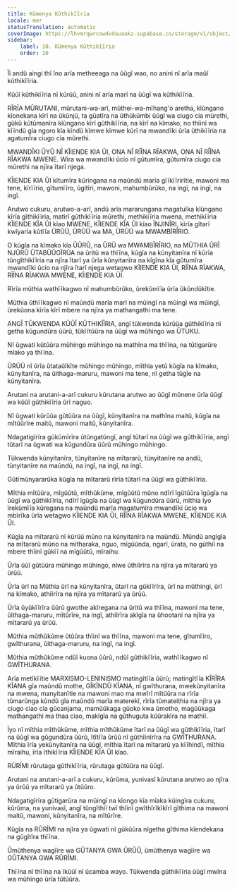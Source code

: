 ```yaml
---
title: Kũmenya Kũthikĩĩria
locale: mer
statusTranslation: automatic
coverImage: https://lhvmrqwrcowdvduuaukz.supabase.co/storage/v1/object/public/strapi-uploads/small_cover-educacion-fundamental.webp-2d51a7828a2b1309555be27f7e2a61a0.webp
sidebar:
    label: 10. Kũmenya Kũthikĩĩria
    order: 10
---
```

Ĩĩ andũ aingi thĩ ĩno arĩa metheeaga na ũũgĩ wao, no anini nĩ arĩa maũĩ kũthikĩĩria.

Kũũĩ kũthikĩĩria nĩ kũrũũ, anini nĩ arĩa marĩ na ũũgĩ wa kũthikĩĩria.

RĨRĨA MŨRUTANI, mũrutani-wa-arĩ, mũthei-wa-mĩhang'o aretha, kĩũngano kĩonekana kĩrĩ na ũkũnjũ, ta gũatĩra na ũthũkũmbi ũũgĩ wa ciugo cia mũrethi, gũkũ kũtũmanĩra kĩũngano kĩrĩ gũthikĩĩria, na kĩrĩ na kĩmako, no thĩinĩ wa kĩĩndũ gĩa ngoro kĩa kĩndũ kĩmwe kĩmwe kũrĩ na mwandĩki ũrĩa ũthikĩĩria na agatumĩra ciugo cia mũrethi.

MWANDĨKI ŨYŨ NĨ KĨIENDE KIA ŨI, ONA NĨ RĨĨNA RĨAKWA, ONA NĨ RĨĨNA RĨAKWA MWENE. Wĩra wa mwandĩki ũcio nĩ gũtumĩra, gũtumĩra ciugo cia mũrethi na njĩra ĩtarĩ njega.

KĨIENDE KIA ŨI kĩtumĩra kũringana na maũndũ marĩa gĩĩkĩĩrirĩtie, mawoni ma tene, kĩrĩĩrio, gĩtumĩĩro, ũgitĩri, mawoni, mahumbũrũko, na ingĩ, na ingĩ, na ingĩ.

Arutwo cukuru, arutwo-a-arĩ, andũ arĩa mararungana magatuĩka kĩũngano kĩrĩa gĩthikĩĩria, matirĩ gũthikĩĩria mũrethi, methikĩĩria mwena, methikĩĩria KĨIENDE KĨA ŨI kĩao MWENE, KĨIENDE KĨA ŨI kĩao ĨNJINĨRI, kĩrĩa gĩtarĩ kwĩyaria kũtĩĩa ŨRŨŨ, ŨRŨŨ wa MA, ŨRŨŨ wa MWAMBĨRĨRIO.

O kũgĩa na kĩmako kĩa ŨŨRŨ, na ŨRŨ wa MWAMBĨRĨRIO, na MŨTHIA ŨRĨ NJŨRŨ ŨTABŨŨGĨRŨA na ũritũ wa thĩĩna, kũgĩa na kũnyitanĩra nĩ kũrĩa tũngĩthikĩĩria na njĩra ĩtarĩ ya ũrĩa kũnyitanĩra na kĩgĩna kĩa gũtumĩra mwandĩki ũcio na njĩra ĩtarĩ njega wetagwo KĨIENDE KIA ŨI, RĨĨNA RĨAKWA, RĨĨNA RĨAKWA MWENE, KĨIENDE KIA ŨI.

Rĩrĩa mũthia wathĩĩkagwo nĩ mahumbũrũko, ũrekũmĩĩa ũrĩa ũkũndũkĩtie.

Mũthia ũthĩĩkagwo nĩ maũndũ marĩa marĩ na mũingĩ na mũingĩ wa mũingĩ, ũrekũona kĩrĩa kĩrĩ mbere na njĩra ya mathangathi ma tene.

ANGĨ TŨKWENDA KŨŨĨ KŨTHIKĨĨRIA, angĩ tũkwenda kũrũũa gũthikĩĩria nĩ getha kũgundũra ũũrũ, tũkĩĩtũũra na ũũgĩ wa mũhingo wa ŨTUKU.

Nĩ ũgwati kũtũũra mũhingo mũhingo na mathĩna ma thĩĩna, na tũtigarũre mĩako ya thĩĩna.

ŨRŨŨ nĩ ũrĩa ũtataũĩkĩte mũhingo mũhingo, mĩthia yetũ kũgĩa na kĩmako, kũnyitanĩra, na ũithaga-maruru, mawoni ma tene, nĩ getha tũgĩe na kũnyitanĩra.

Arutani na arutani-a-arĩ cukuru kũrutana arutwo ao ũũgĩ mũnene ũrĩa ũũgĩ wa kũũĩ gũthikĩĩria ũrĩ naguo.

Nĩ ũgwati kũrũũa gũtũũra na ũũgĩ, kũnyitanĩra na mathĩna maitũ, kũgĩa na mĩtũũrĩre maitũ, mawoni maitũ, kũnyitanĩra.

Ndagatigĩrĩra gũkũmĩrĩra ũtũngatũngĩ, angĩ tũtarĩ na ũũgĩ wa gũthikĩĩria, angĩ tũtarĩ na ũgwati wa kũgundũra ũũrũ mũhingo mũhingo.

Tũkwenda kũnyitanĩra, tũnyitanĩre na mĩtararũ, tũnyitanĩre na andũ, tũnyitanĩre na maũndũ, na ingĩ, na ingĩ, na ingĩ.

Gũtĩmũnyararũka kũgĩa na mĩtararũ rĩrĩa tũtarĩ na ũũgĩ wa gũthikĩĩria.

Mĩthia mĩtũũra, mĩgũũtũ, mĩthũkũme, mĩgũũtũ mũno ndĩrĩ ĩgũtũũra ĩgũgĩa na ũũgĩ wa gũthikĩĩria, ndĩrĩ ĩgũgĩa na ũũgĩ wa kũgundũra ũũrũ, mĩthia ĩyo ĩrekũmĩĩa kũregana na maũndũ marĩa magatumĩra mwandĩki ũcio wa mbĩrĩka ũrĩa wetagwo KĨIENDE KIA ŨI, RĨĨNA RĨAKWA MWENE, KĨIENDE KIA ŨI.

Kũgĩa na mĩtararũ nĩ kũrũũ mũno na kũnyitanĩra na maũndũ. Mũndũ angĩgĩa na mĩtararũ mũno na mĩtharaka, nguo, mĩgũũnda, ngarĩ, ũrata, no gũthiĩ na mbere thĩinĩ gũkĩĩ na mĩgũũtũ, mĩraihu.

Ũrĩa ũũĩ gũtũũra mũhingo mũhingo, nĩwe ũthiĩrĩra na njĩra ya mĩtararũ ya ũrũũ.

Ũrĩa ũrĩ na Mũthia ũrĩ na kũnyitanĩra, ũtarĩ na gũkĩĩrĩra, ũrĩ na mũthingi, ũrĩ na kĩmako, athiĩrĩra na njĩra ya mĩtararũ ya ũrũũ.

Ũrĩa ũyũkĩĩrĩra ũũrũ gwothe akĩregana na ũritũ wa thĩĩna, mawoni ma tene, ũithaga-maruru, mĩtũrĩre, na ingĩ, athiĩrĩra akĩgĩa na ũhootani na njĩra ya mĩtararũ ya ũrũũ.

Mũthia mũthũkũme ũtũũra thĩinĩ wa thĩĩna, mawoni ma tene, gĩtumĩĩro, gwĩthurana, ũithaga-maruru, na ingĩ, na ingĩ.

Mũthia mũthũkũme ndũĩ kuona ũũrũ, ndũĩ gũthikĩĩria, wathĩĩkagwo nĩ GWĨTHURANA.

Arĩa metĩkĩĩtie MARXISMO-LENINISMO matingĩtĩĩa ũũrũ; matingĩtĩĩa KĨRĨRA KĨANA gĩa maũndũ mothe, GĨKĨNDŨ KĨANA, nĩ gwĩthurana, mwekũnyitanĩra na mwena, manyitanĩtie na mawoni mao ma mwĩrĩ mĩtũũra na rĩrĩa tũmarũnga kũndũ gĩa maũndũ marĩa materekĩ, rĩrĩa tũmateithia na njĩra ya ciugo ciao cia gũcanjama, mamũũkaga gũoko kwa ũmotho, magũũkaga mathangathi ma thaa ciao, makĩgĩa na gũthuguta kũũrakĩra na mathiĩ.

Ĩyo nĩ mĩthia mĩthũkũme, mĩthia mĩthũkũme ĩtarĩ na ũũgĩ wa gũthikĩĩria, ĩtarĩ na ũũgĩ wa gũgundũra ũũrũ, ĩtĩtĩĩa ũrũũ nĩ gũthĩinĩrĩra na GWĨTHURANA. Mĩthia ĩrĩa yekũnyitanĩra na ũũgĩ, mĩthia ĩtarĩ na mĩtararũ ya kĩĩhindĩ, mĩthia mĩraihu, ĩrĩa ĩthikĩĩria KĨIENDE KĨA ŨI kĩao.

RŨRĨMI rũrutaga gũthikĩĩria, rũrutaga gũtũũra na ũũgĩ.

Arutani na arutani-a-arĩ a cukuru, kũrũma, yunivasĩ kũrutana arutwo ao njĩra ya ũrũũ ya mĩtararũ ya ũtũũro.

Ndagatigĩrĩra gũtigarũra na mũingĩ na kĩongo kĩa mĩaka kũingĩra cukuru, kũrũma, na yunivasĩ, angĩ tũngĩthiĩ twĩ thĩinĩ gwĩthĩrĩkĩkĩrĩ gĩthima na mawoni maitũ, mawoni, kũnyitanĩra, na mĩtũrĩre.

Kũgĩa na RŨRĨMI na njĩra ya ũgwati nĩ gũkũũra nĩgetha gĩthima kĩendekana na gũgĩtĩra thĩĩna.

Ũmũthenya wagĩire wa GŨTANYA GWA ŨRŨŨ, ũmũthenya wagĩire wa GŨTANYA GWA RŨRĨMI.

Thĩĩna nĩ thĩĩna na ĩkũũĩ nĩ ũcamba wayo. Tũkwenda gũthikĩĩria ũũgĩ mwĩna wa mũhingo ũrĩa tũtũũra.


